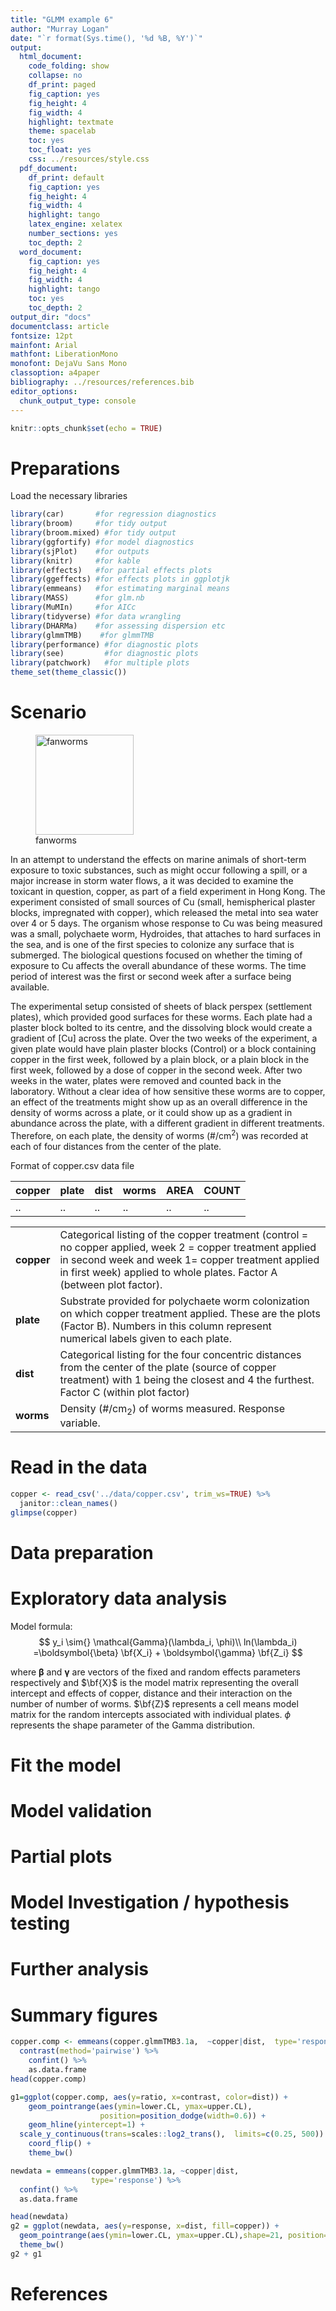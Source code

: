 ```yaml
---
title: "GLMM example 6"
author: "Murray Logan"
date: "`r format(Sys.time(), '%d %B, %Y')`"
output:
  html_document:
    code_folding: show
    collapse: no
    df_print: paged
    fig_caption: yes
    fig_height: 4
    fig_width: 4
    highlight: textmate
    theme: spacelab
    toc: yes
    toc_float: yes
    css: ../resources/style.css
  pdf_document:
    df_print: default
    fig_caption: yes
    fig_height: 4
    fig_width: 4
    highlight: tango
    latex_engine: xelatex
    number_sections: yes
    toc_depth: 2
  word_document:
    fig_caption: yes
    fig_height: 4
    fig_width: 4
    highlight: tango
    toc: yes
    toc_depth: 2
output_dir: "docs"
documentclass: article
fontsize: 12pt
mainfont: Arial
mathfont: LiberationMono
monofont: DejaVu Sans Mono
classoption: a4paper
bibliography: ../resources/references.bib
editor_options: 
  chunk_output_type: console
---
```


```r
knitr::opts_chunk$set(echo = TRUE)
```

# Preparations

Load the necessary libraries

```r
library(car)       #for regression diagnostics
library(broom)     #for tidy output
library(broom.mixed) #for tidy output
library(ggfortify) #for model diagnostics
library(sjPlot)    #for outputs
library(knitr)     #for kable
library(effects)   #for partial effects plots
library(ggeffects) #for effects plots in ggplotjk
library(emmeans)   #for estimating marginal means
library(MASS)      #for glm.nb
library(MuMIn)     #for AICc
library(tidyverse) #for data wrangling
library(DHARMa)    #for assessing dispersion etc
library(glmmTMB)    #for glmmTMB
library(performance) #for diagnostic plots
library(see)         #for diagnostic plots
library(patchwork)   #for multiple plots
theme_set(theme_classic())
```

# Scenario

![fanworms](../resources/fanworms.jpg){width="157" height="160"}

In an attempt to understand the effects on marine animals of short-term
exposure to toxic substances, such as might occur following a spill, or
a major increase in storm water flows, a it was decided to examine the
toxicant in question, copper, as part of a field experiment in Hong
Kong. The experiment consisted of small sources of Cu (small,
hemispherical plaster blocks, impregnated with copper), which released
the metal into sea water over 4 or 5 days. The organism whose response
to Cu was being measured was a small, polychaete worm, Hydroides, that
attaches to hard surfaces in the sea, and is one of the first species to
colonize any surface that is submerged. The biological questions focused
on whether the timing of exposure to Cu affects the overall abundance of
these worms. The time period of interest was the first or second week
after a surface being available.

The experimental setup consisted of sheets of black perspex (settlement
plates), which provided good surfaces for these worms. Each plate had a
plaster block bolted to its centre, and the dissolving block would
create a gradient of [Cu] across the plate. Over the two weeks of the
experiment, a given plate would have plain plaster blocks (Control) or a
block containing copper in the first week, followed by a plain block, or
a plain block in the first week, followed by a dose of copper in the
second week. After two weeks in the water, plates were removed and
counted back in the laboratory. Without a clear idea of how sensitive
these worms are to copper, an effect of the treatments might show up as
an overall difference in the density of worms across a plate, or it
could show up as a gradient in abundance across the plate, with a
different gradient in different treatments. Therefore, on each plate,
the density of worms (\#/cm^2^) was recorded at each of four distances
from the center of the plate.

Format of copper.csv data file

copper   plate   dist   worms   AREA   COUNT
-------- ------- ------ ------- ------ -------
..       ..      ..     ..      ..     ..

------------ -----------------------------------------------------------------------------------------------------------------------------------------------------------------------------------------------------------------------------------------
**copper**   Categorical listing of the copper treatment (control = no copper applied, week 2 = copper treatment applied in second week and week 1= copper treatment applied in first week) applied to whole plates. Factor A (between plot factor).
**plate**    Substrate provided for polychaete worm colonization on which copper treatment applied. These are the plots (Factor B). Numbers in this column represent numerical labels given to each plate.
**dist**     Categorical listing for the four concentric distances from the center of the plate (source of copper treatment) with 1 being the closest and 4 the furthest. Factor C (within plot factor)
**worms**    Density (\#/cm~2~) of worms measured. Response variable.
------------ -----------------------------------------------------------------------------------------------------------------------------------------------------------------------------------------------------------------------------------------

# Read in the data

```r
copper <- read_csv('../data/copper.csv', trim_ws=TRUE) %>%
  janitor::clean_names()
glimpse(copper)
```

# Data preparation

# Exploratory data analysis


Model formula:
$$
y_i \sim{} \mathcal{Gamma}(\lambda_i, \phi)\\
ln(\lambda_i) =\boldsymbol{\beta} \bf{X_i} + \boldsymbol{\gamma} \bf{Z_i}
$$

where $\boldsymbol{\beta}$ and $\boldsymbol{\gamma}$ are vectors of the fixed
and random effects parameters respectively and $\bf{X}$ is the model matrix
representing the overall intercept and effects of copper, distance and their
interaction on the number of number of worms. $\bf{Z}$ represents a cell means model matrix for the
random intercepts associated with individual plates. $\phi$ represents the
shape parameter of the Gamma distribution.





# Fit the model {.tabset .tabset-faded}

# Model validation {.tabset .tabset-faded}


# Partial plots {.tabset .tabset-faded}


# Model Investigation / hypothesis testing {.tabset .tabset-faded}



# Further analysis {.tabset .tabset-faded}



# Summary figures

```r
copper.comp <- emmeans(copper.glmmTMB3.1a,  ~copper|dist,  type='response') %>%
  contrast(method='pairwise') %>%
    confint() %>%
    as.data.frame                                                                           
head(copper.comp)

g1=ggplot(copper.comp, aes(y=ratio, x=contrast, color=dist)) +
    geom_pointrange(aes(ymin=lower.CL, ymax=upper.CL),
                    position=position_dodge(width=0.6)) +
    geom_hline(yintercept=1) +
  scale_y_continuous(trans=scales::log2_trans(),  limits=c(0.25, 500)) +
    coord_flip() +
    theme_bw()

newdata = emmeans(copper.glmmTMB3.1a, ~copper|dist,
                  type='response') %>%
  confint() %>% 
  as.data.frame

head(newdata)
g2 = ggplot(newdata, aes(y=response, x=dist, fill=copper)) +
  geom_pointrange(aes(ymin=lower.CL, ymax=upper.CL),shape=21, position=position_dodge(width=0.2)) +
  theme_bw()
g2 + g1

```
   


# References
